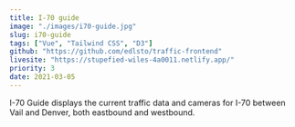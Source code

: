 ```yaml
---
title: I-70 guide
image: "./images/i70-guide.jpg"
slug: i70-guide
tags: ["Vue", "Tailwind CSS", "D3"]
github: "https://github.com/edlsto/traffic-frontend"
livesite: "https://stupefied-wiles-4a0011.netlify.app/"
priority: 3
date: 2021-03-05
---
```


I-70 Guide displays the current traffic data and cameras for I-70 between Vail and Denver, both eastbound and westbound.

